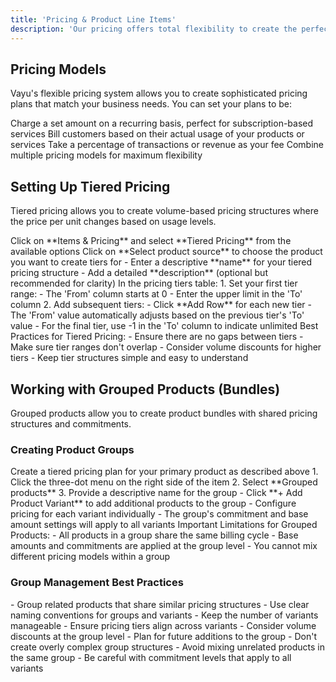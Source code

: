 ```yaml
---
title: 'Pricing & Product Line Items'
description: 'Our pricing offers total flexibility to create the perfect pricing model for your business.'
---
```


## Pricing Models
Vayu's flexible pricing system allows you to create sophisticated pricing plans that match your business needs. You can set your plans to be:

<CardGroup cols={2}>
  <Card title="Fixed Fees" icon="money-bill">
    Charge a set amount on a recurring basis, perfect for subscription-based services
  </Card>
  <Card title="Usage Based" icon="chart-line">
    Bill customers based on their actual usage of your products or services
  </Card>
  <Card title="Revenue Share" icon="chart-pie">
    Take a percentage of transactions or revenue as your fee
  </Card>
  <Card title="Hybrid Pricing" icon="layer-group">
    Combine multiple pricing models for maximum flexibility
  </Card>
</CardGroup>

## Setting Up Tiered Pricing
Tiered pricing allows you to create volume-based pricing structures where the price per unit changes based on usage levels.

<Steps>
  <Step title="Access Pricing Menu">
    Click on **Items & Pricing** and select **Tiered Pricing** from the available options
  </Step>
  
  <Step title="Select Product">
    Click on **Select product source** to choose the product you want to create tiers for
  </Step>
  
  <Step title="Add Basic Information">
    - Enter a descriptive **name** for your tiered pricing structure
    - Add a detailed **description** (optional but recommended for clarity)
  </Step>

  <Step title="Configure Pricing Tiers">
    In the pricing tiers table:
    1. Set your first tier range:
       - The 'From' column starts at 0
       - Enter the upper limit in the 'To' column
    2. Add subsequent tiers:
       - Click **Add Row** for each new tier
       - The 'From' value automatically adjusts based on the previous tier's 'To' value
       - For the final tier, use -1 in the 'To' column to indicate unlimited
  </Step>
</Steps>

<Note>
Best Practices for Tiered Pricing:
- Ensure there are no gaps between tiers
- Make sure tier ranges don't overlap
- Consider volume discounts for higher tiers
- Keep tier structures simple and easy to understand
</Note>

## Working with Grouped Products (Bundles)
Grouped products allow you to create product bundles with shared pricing structures and commitments.

### Creating Product Groups

<Steps>
  <Step title="Start with Base Product">
    Create a tiered pricing plan for your primary product as described above
  </Step>
  
  <Step title="Create Group">
    1. Click the three-dot menu on the right side of the item
    2. Select **Grouped products**
    3. Provide a descriptive name for the group
  </Step>
  
  <Step title="Add Product Variants">
    - Click **+ Add Product Variant** to add additional products to the group
    - Configure pricing for each variant individually
    - The group's commitment and base amount settings will apply to all variants
  </Step>
</Steps>

<Warning>
Important Limitations for Grouped Products:
- All products in a group share the same billing cycle
- Base amounts and commitments are applied at the group level
- You cannot mix different pricing models within a group
</Warning>

### Group Management Best Practices

<Accordion title="Organizing Products">
- Group related products that share similar pricing structures
- Use clear naming conventions for groups and variants
- Keep the number of variants manageable
</Accordion>

<Accordion title="Pricing Considerations">
- Ensure pricing tiers align across variants
- Consider volume discounts at the group level
- Plan for future additions to the group
</Accordion>

<Accordion title="Common Pitfalls to Avoid">
- Don't create overly complex group structures
- Avoid mixing unrelated products in the same group
- Be careful with commitment levels that apply to all variants
</Accordion>